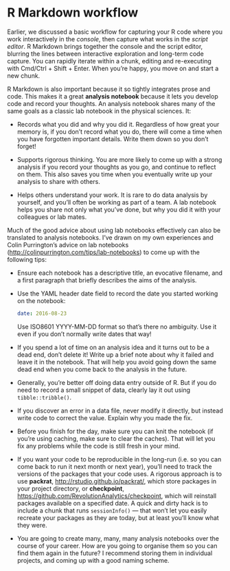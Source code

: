 # R Markdown workflow

Earlier, we discussed a basic workflow for capturing your R code where you work  interactively in the _console_, then capture what works in the _script editor_. R Markdown brings together the console and the script editor, blurring the lines between interactive exploration and long-term code capture. You can rapidly iterate within a chunk, editing and re-executing with Cmd/Ctrl + Shift + Enter. When you're happy, you move on and start a new chunk.

R Markdown is also important because it so tightly integrates prose and code. This makes it a great __analysis notebook__ because it lets you develop code and record your thoughts. An analysis notebook shares many of the same goals as a classic lab notebook in the physical sciences. It:

*   Records what you did and why you did it. Regardless of how great your
    memory is, if you don't record what you do, there will come a time when
    you have forgotten important details. Write them down so you don't forget!

*   Supports rigorous thinking. You are more likely to come up with a strong
    analysis if you record your thoughts as you go, and continue to reflect
    on them. This also saves you time when you eventually write up your
    analysis to share with others.

*   Helps others understand your work. It is rare to do data analysis by
    yourself, and you'll often be working as part of a team. A lab notebook
    helps you share not only what you've done, but why you did it with your
    colleagues or lab mates.

Much of the good advice about using lab notebooks effectively can also be translated to analysis notebooks. I've drawn on my own experiences and Colin Purrington's advice on lab notebooks  (<http://colinpurrington.com/tips/lab-notebooks>) to come up with the following tips:

*   Ensure each notebook has a descriptive title, an evocative filename, and a
    first paragraph that briefly describes the aims of the analysis.

*   Use the YAML header date field to record the date you started working on the
    notebook:

    ```yaml
    date: 2016-08-23
    ```

    Use ISO8601 YYYY-MM-DD format so that's there no ambiguity. Use it
    even if you don't normally write dates that way!

*   If you spend a lot of time on an analysis idea and it turns out to be a
    dead end, don't delete it! Write up a brief note about why it failed and
    leave it in the notebook. That will help you avoid going down the same
    dead end when you come back to the analysis in the future.

*   Generally, you're better off doing data entry outside of R. But if you 
    do need to record a small snippet of data, clearly lay it out using
    `tibble::tribble()`.

*   If you discover an error in a data file, never modify it directly, but
    instead write code to correct the value. Explain why you made the fix.

*   Before you finish for the day, make sure you can knit the notebook
    (if you're using caching, make sure to clear the caches). That will
    let you fix any problems while the code is still fresh in your mind.

*   If you want your code to be reproducible in the long-run (i.e. so you can
    come back to run it next month or next year), you'll need to track the
    versions of the packages that your code uses. A rigorous approach is to use
    __packrat__, <http://rstudio.github.io/packrat/>, which store packages 
    in your project directory, or __checkpoint__,
    <https://github.com/RevolutionAnalytics/checkpoint>, which will reinstall
    packages available on a specified date. A quick and dirty hack is to include
    a chunk that runs `sessionInfo()` --- that won't let you easily recreate 
    your packages as they are today, but at least you'll know what they were.

*   You are going to create many, many, many analysis notebooks over the course
    of your career. How are you going to organise them so you can find them
    again in the future? I recommend storing them in individual projects,
    and coming up with a good naming scheme.
